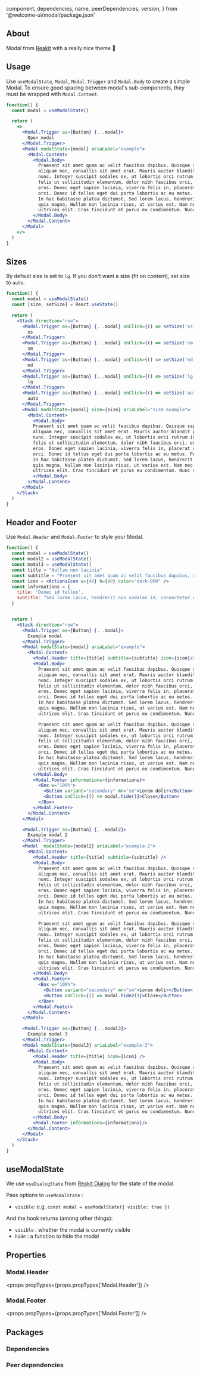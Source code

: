
  component,
  dependencies,
  name,
  peerDependencies,
  version,
} from '@welcome-ui/modal/package.json'

<showcase
  version={version}
  name={name}
  component={component}
  description="Allows user to show a component ahead the page, to take an action from it."
/>

## About

Modal from [Reakit](https://reakit.io/docs/dialog/) with a really nice theme 👀

## Usage

Use `useModalState`, `Modal`, `Modal.Trigger` and `Modal.Body` to create a simple Modal. To ensure good spacing between modal's sub-components, they must be wrapped with `Modal.Content`.

```jsx
function() {
  const modal = useModalState()

  return (
    <>
      <Modal.Trigger as={Button} {...modal}>
        Open modal
      </Modal.Trigger>
      <Modal modalState={modal} ariaLabel="example">
        <Modal.Content>
          <Modal.Body>
            Praesent sit amet quam ac velit faucibus dapibus. Quisque sapien ligula, rutrum quis
            aliquam nec, convallis sit amet erat. Mauris auctor blandit porta. In imperdiet rutrum
            nunc. Integer suscipit sodales ex, ut lobortis orci rutrum id. Vestibulum scelerisque,
            felis ut sollicitudin elementum, dolor nibh faucibus orci, eu aliquet felis diam sed
            eros. Donec eget sapien lacinia, viverra felis in, placerat urna. Vestibulum sed viverra
            orci. Donec id tellus eget dui porta lobortis ac eu metus. Praesent id ultricies odio.
            In hac habitasse platea dictumst. Sed lorem lacus, hendrerit non sodales id, consectetur
            quis magna. Nullam non lacinia risus, ut varius est. Nam nec pulvinar tellus, eu
            ultrices elit. Cras tincidunt et purus eu condimentum. Nunc vitae consequat nibh.
          </Modal.Body>
        </Modal.Content>
      </Modal>
    </>
  )
}
```

## Sizes

By default size is set to `lg`. If you don't want a size (fit on content), set size to `auto`.

```jsx
function() {
  const modal = useModalState()
  const [size, setSize] = React.useState()

  return (
    <Stack direction="row">
      <Modal.Trigger as={Button} {...modal} onClick={() => setSize('xs')}>
        xs
      </Modal.Trigger>
      <Modal.Trigger as={Button} {...modal} onClick={() => setSize('sm')}>
        sm
      </Modal.Trigger>
      <Modal.Trigger as={Button} {...modal} onClick={() => setSize('md')}>
        md
      </Modal.Trigger>
      <Modal.Trigger as={Button} {...modal} onClick={() => setSize('lg')}>
        lg
      </Modal.Trigger>
      <Modal.Trigger as={Button} {...modal} onClick={() => setSize('auto')}>
        auto
      </Modal.Trigger>
      <Modal modalState={modal} size={size} ariaLabel="size example">
        <Modal.Content>
          <Modal.Body>
          Praesent sit amet quam ac velit faucibus dapibus. Quisque sapien ligula, rutrum quis
          aliquam nec, convallis sit amet erat. Mauris auctor blandit porta. In imperdiet rutrum
          nunc. Integer suscipit sodales ex, ut lobortis orci rutrum id. Vestibulum scelerisque,
          felis ut sollicitudin elementum, dolor nibh faucibus orci, eu aliquet felis diam sed
          eros. Donec eget sapien lacinia, viverra felis in, placerat urna. Vestibulum sed viverra
          orci. Donec id tellus eget dui porta lobortis ac eu metus. Praesent id ultricies odio.
          In hac habitasse platea dictumst. Sed lorem lacus, hendrerit non sodales id, consectetur
          quis magna. Nullam non lacinia risus, ut varius est. Nam nec pulvinar tellus, eu
          ultrices elit. Cras tincidunt et purus eu condimentum. Nunc vitae consequat nibh.
          </Modal.Body>
        </Modal.Content>
      </Modal>
    </Stack>
  )
}
```

## Header and Footer

Use `Modal.Header` and `Modal.Footer` to style your Modal.

```jsx
function() {
  const modal = useModalState()
  const modal2 = useModalState()
  const modal3 = useModalState()
  const title = "Nullam non lacinia"
  const subtitle = "Praesent sit amet quam ac velit faucibus dapibus, quisque sapien ligula."
  const icon = <ActionsIcon w={40} h={40} color="dark-900" />
  const informations = {
    title: "Donec id tellus",
    subtitle: "Sed lorem lacus, hendrerit non sodales id, consectetur quis magna. Mauris auctor blandit porta. In imperdiet rutrum nunc."
  }


  return (
    <Stack direction="row">
      <Modal.Trigger as={Button} {...modal}>
        Example modal
      </Modal.Trigger>
      <Modal modalState={modal} ariaLabel="example">
        <Modal.Content>
          <Modal.Header title={title} subtitle={subtitle} icon={icon}/>
          <Modal.Body>
            Praesent sit amet quam ac velit faucibus dapibus. Quisque sapien ligula, rutrum quis
            aliquam nec, convallis sit amet erat. Mauris auctor blandit porta. In imperdiet rutrum
            nunc. Integer suscipit sodales ex, ut lobortis orci rutrum id. Vestibulum scelerisque,
            felis ut sollicitudin elementum, dolor nibh faucibus orci, eu aliquet felis diam sed
            eros. Donec eget sapien lacinia, viverra felis in, placerat urna. Vestibulum sed viverra
            orci. Donec id tellus eget dui porta lobortis ac eu metus. Praesent id ultricies odio.
            In hac habitasse platea dictumst. Sed lorem lacus, hendrerit non sodales id, consectetur
            quis magna. Nullam non lacinia risus, ut varius est. Nam nec pulvinar tellus, eu
            ultrices elit. Cras tincidunt et purus eu condimentum. Nunc vitae consequat nibh.

            Praesent sit amet quam ac velit faucibus dapibus. Quisque sapien ligula, rutrum quis
            aliquam nec, convallis sit amet erat. Mauris auctor blandit porta. In imperdiet rutrum
            nunc. Integer suscipit sodales ex, ut lobortis orci rutrum id. Vestibulum scelerisque,
            felis ut sollicitudin elementum, dolor nibh faucibus orci, eu aliquet felis diam sed
            eros. Donec eget sapien lacinia, viverra felis in, placerat urna. Vestibulum sed viverra
            orci. Donec id tellus eget dui porta lobortis ac eu metus. Praesent id ultricies odio.
            In hac habitasse platea dictumst. Sed lorem lacus, hendrerit non sodales id, consectetur
            quis magna. Nullam non lacinia risus, ut varius est. Nam nec pulvinar tellus, eu
            ultrices elit. Cras tincidunt et purus eu condimentum. Nunc vitae consequat nibh.
          </Modal.Body>
          <Modal.Footer informations={informations}>
            <Box w="100%">
              <Button variant="secondary" mr="sm">Lorem dolir</Button>
              <Button onClick={() => modal.hide()}>Close</Button>
            </Box>
          </Modal.Footer>
        </Modal.Content>
      </Modal>

      <Modal.Trigger as={Button} {...modal2}>
        Example modal 2
      </Modal.Trigger>
      <Modal  modalState={modal2} ariaLabel="example-2">
        <Modal.Content>
          <Modal.Header title={title} subtitle={subtitle} />
          <Modal.Body>
            Praesent sit amet quam ac velit faucibus dapibus. Quisque sapien ligula, rutrum quis
            aliquam nec, convallis sit amet erat. Mauris auctor blandit porta. In imperdiet rutrum
            nunc. Integer suscipit sodales ex, ut lobortis orci rutrum id. Vestibulum scelerisque,
            felis ut sollicitudin elementum, dolor nibh faucibus orci, eu aliquet felis diam sed
            eros. Donec eget sapien lacinia, viverra felis in, placerat urna. Vestibulum sed viverra
            orci. Donec id tellus eget dui porta lobortis ac eu metus. Praesent id ultricies odio.
            In hac habitasse platea dictumst. Sed lorem lacus, hendrerit non sodales id, consectetur
            quis magna. Nullam non lacinia risus, ut varius est. Nam nec pulvinar tellus, eu
            ultrices elit. Cras tincidunt et purus eu condimentum. Nunc vitae consequat nibh.

            Praesent sit amet quam ac velit faucibus dapibus. Quisque sapien ligula, rutrum quis
            aliquam nec, convallis sit amet erat. Mauris auctor blandit porta. In imperdiet rutrum
            nunc. Integer suscipit sodales ex, ut lobortis orci rutrum id. Vestibulum scelerisque,
            felis ut sollicitudin elementum, dolor nibh faucibus orci, eu aliquet felis diam sed
            eros. Donec eget sapien lacinia, viverra felis in, placerat urna. Vestibulum sed viverra
            orci. Donec id tellus eget dui porta lobortis ac eu metus. Praesent id ultricies odio.
            In hac habitasse platea dictumst. Sed lorem lacus, hendrerit non sodales id, consectetur
            quis magna. Nullam non lacinia risus, ut varius est. Nam nec pulvinar tellus, eu
            ultrices elit. Cras tincidunt et purus eu condimentum. Nunc vitae consequat nibh.
          </Modal.Body>
          <Modal.Footer>
            <Box w="100%">
              <Button variant="secondary" mr="sm">Lorem dolir</Button>
              <Button onClick={() => modal.hide2()}>Close</Button>
            </Box>
          </Modal.Footer>
        </Modal.Content>
      </Modal>

      <Modal.Trigger as={Button} {...modal3}>
        Example modal 3
      </Modal.Trigger>
      <Modal modalState={modal3} ariaLabel="example-3">
        <Modal.Content>
          <Modal.Header title={title} icon={icon} />
          <Modal.Body>
            Praesent sit amet quam ac velit faucibus dapibus. Quisque sapien ligula, rutrum quis
            aliquam nec, convallis sit amet erat. Mauris auctor blandit porta. In imperdiet rutrum
            nunc. Integer suscipit sodales ex, ut lobortis orci rutrum id. Vestibulum scelerisque,
            felis ut sollicitudin elementum, dolor nibh faucibus orci, eu aliquet felis diam sed
            eros. Donec eget sapien lacinia, viverra felis in, placerat urna. Vestibulum sed viverra
            orci. Donec id tellus eget dui porta lobortis ac eu metus. Praesent id ultricies odio.
            In hac habitasse platea dictumst. Sed lorem lacus, hendrerit non sodales id, consectetur
            quis magna. Nullam non lacinia risus, ut varius est. Nam nec pulvinar tellus, eu
            ultrices elit. Cras tincidunt et purus eu condimentum. Nunc vitae consequat nibh.
          </Modal.Body>
          <Modal.Footer informations={informations}/>
        </Modal.Content>
      </Modal>
    </Stack>
  )
}
```

## useModalState

We use `useDialogState` from [Reakit Dialog](https://reakit.io/docs/dialog/#usedialogstate) for the state of the modal.

Pass options to `useModalState` :

- `visible`: e.g. `const modal = useModalState({ visible: true })`

And the hook returns (among other things):

- `visible` : whether the modal is currently visible
- `hide` : a function to hide the modal

## Properties

### Modal.Header

<props propTypes={props.propTypes['Modal.Header']} />

### Modal.Footer

<props propTypes={props.propTypes['Modal.Footer']} />

## Packages

### Dependencies

<dependencies dependencies={dependencies} />

### Peer dependencies

<dependencies dependencies={peerDependencies} />

<pagination />
